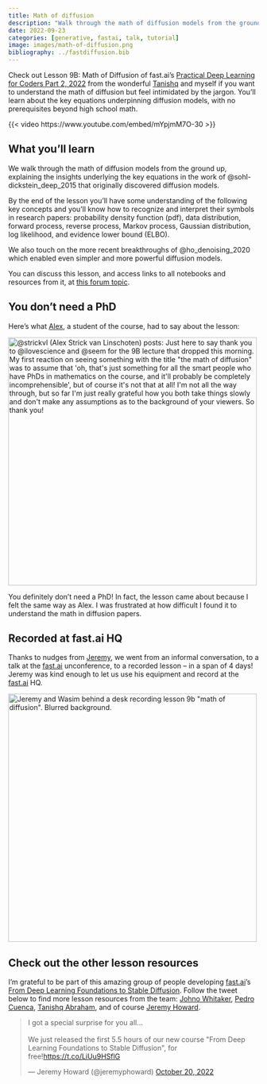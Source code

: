 ```yaml
---
title: Math of diffusion
description: "Walk through the math of diffusion models from the ground up with no prerequisites beyond high school math required. This is Lesson 9B of fast.ai's Practical Deep Learning for Coders Part 2, 2022."
date: 2022-09-23
categories: [generative, fastai, talk, tutorial]
image: images/math-of-diffusion.png
bibliography: ../fastdiffusion.bib
---
```


Check out Lesson 9B: Math of Diffusion of fast.ai's [Practical Deep Learning for Coders Part 2, 2022](https://www.fast.ai/posts/part2-2022.html) from the wonderful [Tanishq](https://twitter.com/iScienceLuvr) and myself if you want to understand the math of diffusion but feel intimidated by the jargon. You'll learn about the key equations underpinning diffusion models, with no prerequisites beyond high school math.

{{< video https://www.youtube.com/embed/mYpjmM7O-30 >}}

## What you'll learn

We walk through the math of diffusion models from the ground up, explaining the insights underlying the key equations in the work of @sohl-dickstein_deep_2015 that originally discovered diffusion models.

By the end of the lesson you'll have some understanding of the following key concepts and you'll know how to recognize and interpret their symbols in research papers: probability density function (pdf), data distribution, forward process, reverse process, Markov process, Gaussian distribution, log likelihood, and evidence lower bound (ELBO).

We also touch on the more recent breakthroughs of @ho_denoising_2020 which enabled even simpler and more powerful diffusion models.

You can discuss this lesson, and access links to all notebooks and resources from it, at [this forum topic](https://forums.fast.ai/t/lesson-9b-math-of-diffusion/101077).

## You don't need a PhD

Here's what [Alex](https://twitter.com/strickvl), a student of the course, had to say about the lesson:

![](images/strickvl-on-math-of-diffusion.png){alt="@strickvl (Alex Strick van Linschoten) posts: Just here to say thank you to @ilovescience and @seem for the 9B lecture that dropped this morning. My first reaction on seeing something with the title \"the math of diffusion\" was to assume that 'oh, that's just something for all the smart people who have PhDs in mathematics on the course, and it'll probably be completely incomprehensible', but of course it's not that at all! I'm not all the way through, but so far I'm just really grateful how you both take things slowly and don't make any assumptions as to the background of your viewers. So thank you!" width="500px" fig-align="center" .rounded .border .shadow-sm}

You definitely don't need a PhD! In fact, the lesson came about because I felt the same way as Alex. I was frustrated at how difficult I found it to understand the math in diffusion papers.

## Recorded at fast.ai HQ

Thanks to nudges from [Jeremy](https://twitter.com/jeremyphoward), we went from an informal conversation, to a talk at the [fast.ai](https://fast.ai) unconference, to a recorded lesson – in a span of 4 days! Jeremy was kind enough to let us use his equipment and record at the [fast.ai](https://fast.ai) HQ.

![](images/recording-math-of-diffusion.png){alt="Jeremy and Wasim behind a desk recording lesson 9b \"math of diffusion\". Blurred background." width="500px" fig-align="center" .rounded}

## Check out the other lesson resources

I'm grateful to be part of this amazing group of people developing [fast.ai](https://fast.ai)'s [From Deep Learning Foundations to Stable Diffusion](https://www.fast.ai/posts/part2-2022.html). Follow the tweet below to find more lesson resources from the team: [Johno Whitaker](https://twitter.com/johnowhitaker), [Pedro Cuenca](https://twitter.com/pcuenq), [Tanishq Abraham](https://twitter.com/iScienceLuvr), and of course [Jeremy Howard](https://twitter.com/jeremyphoward).

<blockquote class="twitter-tweet"><p lang="en" dir="ltr">I got a special surprise for you all...<br><br>We just released the first 5.5 hours of our new course &quot;From Deep Learning Foundations to Stable Diffusion&quot;, for free!<a href="https://t.co/LiUu9HSflG">https://t.co/LiUu9HSflG</a></p>&mdash; Jeremy Howard (@jeremyphoward) <a href="https://twitter.com/jeremyphoward/status/1582921318348992513?ref_src=twsrc%5Etfw">October 20, 2022</a></blockquote> <script async src="https://platform.twitter.com/widgets.js" charset="utf-8"></script>

